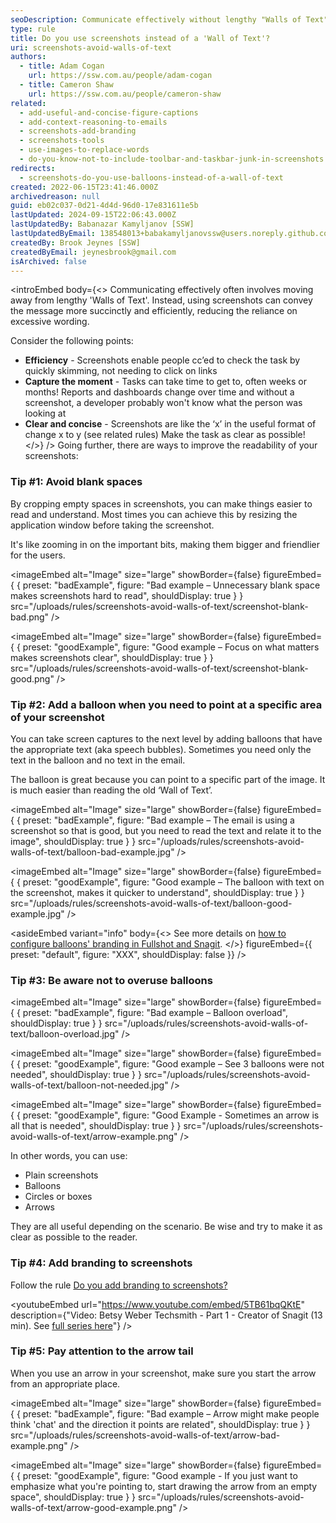 ```yaml
---
seoDescription: Communicate effectively without lengthy "Walls of Text" by using screenshots as a concise and efficient way to convey messages.
type: rule
title: Do you use screenshots instead of a 'Wall of Text'?
uri: screenshots-avoid-walls-of-text
authors:
  - title: Adam Cogan
    url: https://ssw.com.au/people/adam-cogan
  - title: Cameron Shaw
    url: https://ssw.com.au/people/cameron-shaw
related:
  - add-useful-and-concise-figure-captions
  - add-context-reasoning-to-emails
  - screenshots-add-branding
  - screenshots-tools
  - use-images-to-replace-words
  - do-you-know-not-to-include-toolbar-and-taskbar-junk-in-screenshots
redirects:
  - screenshots-do-you-use-balloons-instead-of-a-wall-of-text
created: 2022-06-15T23:41:46.000Z
archivedreason: null
guid: eb02c037-0d21-4d4d-96d0-17e831611e5b
lastUpdated: 2024-09-15T22:06:43.000Z
lastUpdatedBy: Babanazar Kamyljanov [SSW]
lastUpdatedByEmail: 138548013+babakamyljanovssw@users.noreply.github.com
createdBy: Brook Jeynes [SSW]
createdByEmail: jeynesbrook@gmail.com
isArchived: false
---
```


<introEmbed
  body={<>
Communicating effectively often involves moving away from lengthy 'Walls of Text'. Instead, using screenshots can convey the message more succinctly and efficiently, reducing the reliance on excessive wording.

Consider the following points:

* **Efficiency** - Screenshots enable people cc’ed to check the task by quickly skimming, not needing to click on links
* **Capture the moment** - Tasks can take time to get to, often weeks or months! Reports and dashboards change over time and without a screenshot, a developer probably won't know what the person was looking at
* **Clear and concise** - Screenshots are like the ‘x’ in the useful format of change x to y (see related rules) Make the task as clear as possible!
  </>}
/>
Going further, there are ways to improve the readability of your screenshots:

### Tip #1: Avoid blank spaces

By cropping empty spaces in screenshots, you can make things easier to read and understand. Most times you can achieve this by resizing the application window before taking the screenshot.

It's like zooming in on the important bits, making them bigger and friendlier for the users.

<imageEmbed
  alt="Image"
  size="large"
  showBorder={false}
  figureEmbed={ {
    preset: "badExample",
    figure: "Bad example – Unnecessary blank space makes screenshots hard to read",
    shouldDisplay: true
  } }
  src="/uploads/rules/screenshots-avoid-walls-of-text/screenshot-blank-bad.png"
/>

<imageEmbed
  alt="Image"
  size="large"
  showBorder={false}
  figureEmbed={ {
    preset: "goodExample",
    figure: "Good example – Focus on what matters makes screenshots clear",
    shouldDisplay: true
  } }
  src="/uploads/rules/screenshots-avoid-walls-of-text/screenshot-blank-good.png"
/>

### Tip #2: Add a balloon when you need to point at a specific area of your screenshot

You can take screen captures to the next level by adding balloons that have the appropriate text (aka speech bubbles). Sometimes you need only the text in the balloon and no text in the email.

The balloon is great because you can point to a specific part of the image. It is much easier than reading the old ‘Wall of Text’.

<imageEmbed
  alt="Image"
  size="large"
  showBorder={false}
  figureEmbed={ {
    preset: "badExample",
    figure: "Bad example – The email is using a screenshot so that is good, but you need to read the text and relate it to the image",
    shouldDisplay: true
  } }
  src="/uploads/rules/screenshots-avoid-walls-of-text/balloon-bad-example.jpg"
/>

<imageEmbed
  alt="Image"
  size="large"
  showBorder={false}
  figureEmbed={ {
    preset: "goodExample",
    figure: "Good example – The balloon with text on the screenshot, makes it quicker to understand",
    shouldDisplay: true
  } }
  src="/uploads/rules/screenshots-avoid-walls-of-text/balloon-good-example.jpg"
/>

<asideEmbed
  variant="info"
  body={<>
    See more details on [how to configure balloons' branding in Fullshot and Snagit](/screenshots-add-branding).
  </>}
  figureEmbed={{
    preset: "default",
    figure: "XXX",
    shouldDisplay: false
  }}
/>

### Tip #3: Be aware not to overuse balloons

<imageEmbed
  alt="Image"
  size="large"
  showBorder={false}
  figureEmbed={ {
    preset: "badExample",
    figure: "Bad example – Balloon overload",
    shouldDisplay: true
  } }
  src="/uploads/rules/screenshots-avoid-walls-of-text/balloon-overload.jpg"
/>

<imageEmbed
  alt="Image"
  size="large"
  showBorder={false}
  figureEmbed={ {
    preset: "goodExample",
    figure: "Good example – See 3 balloons were not needed",
    shouldDisplay: true
  } }
  src="/uploads/rules/screenshots-avoid-walls-of-text/balloon-not-needed.jpg"
/>

<imageEmbed
  alt="Image"
  size="large"
  showBorder={false}
  figureEmbed={ {
    preset: "goodExample",
    figure: "Good Example - Sometimes an arrow is all that is needed",
    shouldDisplay: true
  } }
  src="/uploads/rules/screenshots-avoid-walls-of-text/arrow-example.png"
/>

In other words, you can use:

* Plain screenshots
* Balloons
* Circles or boxes
* Arrows

They are all useful depending on the scenario. Be wise and try to make it as clear as possible to the reader.

### Tip #4: Add branding to screenshots

Follow the rule [Do you add branding to screenshots?](/screenshots-add-branding)

<youtubeEmbed url="https://www.youtube.com/embed/5TB61bqQKtE" description={"Video: Betsy Weber Techsmith - Part 1 - Creator of Snagit (13 min). See [full series here](http://tv.ssw.com/204/betsy-weber-teched-interview)"} />

### Tip #5: Pay attention to the arrow tail

When you use an arrow in your screenshot, make sure you start the arrow from an appropriate place.

<imageEmbed
  alt="Image"
  size="large"
  showBorder={false}
  figureEmbed={ {
    preset: "badExample",
    figure: "Bad example – Arrow might make people think 'chat' and the direction it points are related",
    shouldDisplay: true
  } }
  src="/uploads/rules/screenshots-avoid-walls-of-text/arrow-bad-example.png"
/>

<imageEmbed
  alt="Image"
  size="large"
  showBorder={false}
  figureEmbed={ {
    preset: "goodExample",
    figure: "Good example - If you just want to emphasize what you're pointing to, start drawing the arrow from an empty space",
    shouldDisplay: true
  } }
  src="/uploads/rules/screenshots-avoid-walls-of-text/arrow-good-example.png"
/>
